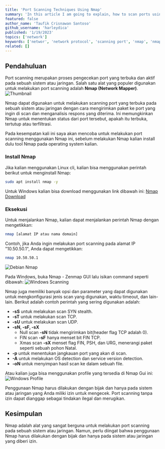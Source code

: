 ```yaml
---
title: 'Port Scanning Techniques Using Nmap'
summary: 'In this article I am going to explain, how to scan ports using nmap. How? read this article to the end😉'
featured: false
author_name: 'Taufik Crisnawan Santoso'
github_username: 'harleydica'
published: '1/19/2023'
topics: ['network']
keywords: ['networ', 'network protocol', 'scanning port', 'nmap', 'nmap tool', 'port checker']
related: []
---
```


## Pendahuluan

Port scanning merupakan proses pengecekan port yang terbuka dan aktif pada sebuah sistem atau jaringan. Salah satu alat yang populer digunakan untuk melakukan port scanning adalah **Nmap (Network Mapper)**.
![Thumbnail](https://ik.imagekit.io/taufik/blog/nmap-scanning-port/thumbnail.png 'Thumbnail')

Nmap dapat digunakan untuk melakukan scanning port yang terbuka pada sebuah sistem atau jaringan dengan cara mengirimkan paket ke port yang ingin di scan dan menganalisis respons yang diterima. Ini memungkinkan Nmap untuk menentukan status dari port tersebut, apakah itu terbuka, tertutup atau terfiltrasi.

Pada kesempatan kali ini saya akan mencoba untuk melakukan port scanning menggunakan Nmap ini, sebelum melakukan Nmap kalian install dulu tool Nmap pada operating system kalian.

### Install Nmap

Jika kalian menggunakan Linux cli, kalian bisa menggunakan perintah berikut untuk menginstall Nmap:

```bash
sudo apt install nmap -y
```

Untuk Windows kalian bisa download menggunakan link dibawah ini:
[Nmap Download](https://nmap.org/download.html)

### Eksekusi

Untuk menjalankan Nmap, kalian dapat menjalankan perintah Nmap dengan mengetikkan:

```bash
nmap [alamat IP atau nama domain]
```

Contoh, jika Anda ingin melakukan port scanning pada alamat IP "10.50.50.1", Anda dapat mengetikkan:

```bash
nmap 10.50.50.1
```

![Debian Nmap](https://ik.imagekit.io/taufik/blog/nmap-scanning-port/debian-scanning.png 'Debian Nmap')

Pada Windows, buka Nmap - Zenmap GUI lalu isikan command seperti dibawah:
![Windows Scanning](https://ik.imagekit.io/taufik/blog/nmap-scanning-port/windows-scanning.png 'Windows Scanning')

Nmap juga memiliki banyak opsi dan parameter yang dapat digunakan untuk mengkonfigurasi jenis scan yang digunakan, waktu timeout, dan lain-lain. Berikut adalah contoh perintah yang sering digunakan adalah:

- **-sS** untuk melakukan scan SYN stealth.
- **-sT** untuk melakukan scan TCP.
- **-sU** untuk melakukan scan UDP.
- **-sN, -sF, -sX**
  - Null scan **-sN** tidak mengirimkan bit(header flag TCP adalah 0).
  - FIN scan **-sF** hanya menset bit FIN TCP.
  - Xmas scan **-sX** menset flag FIN, PSH, dan URG, menerangi paket seperti sebuah pohon Natal.
- **-p** untuk menentukan jangkauan port yang akan di scan.
- **-A** untuk melakukan OS detection dan service version detection.
- **-oN** untuk menyimpan hasil scan ke dalam sebuah file.

Atau kalian juga bisa menggunakan profile yang tersedia di Nmap Gui ini:
![Windows Profile](https://ik.imagekit.io/taufik/blog/nmap-scanning-port/windows-profile.png 'Windows Profile')

<Callout type='warning'>
  Penggunaan Nmap harus dilakukan dengan bijak dan hanya pada sistem atau jaringan yang Anda miliki izin untuk mengecek.
  Port scanning tanpa izin dapat dianggap sebagai tindakan ilegal dan merugikan.
</Callout>

## Kesimpulan

Nmap adalah alat yang sangat berguna untuk melakukan port scanning pada sebuah sistem atau jaringan. Namun, perlu diingat bahwa penggunaan Nmap harus dilakukan dengan bijak dan hanya pada sistem atau jaringan yang diberi izin.
